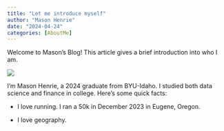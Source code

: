 ```yaml
---
title: "Let me introduce myself"
author: "Mason Henrie"
date: "2024-04-24"
categories: [AboutMe]
---
```


Welcome to Mason's Blog! This article gives a brief introduction into who I am.

![](thumbnail.jpg)

I'm Mason Henrie, a 2024 graduate from BYU-Idaho. I studied both data science and finance in college. Here's some quick facts:

- I love running. I ran a 50k in December 2023 in Eugene, Oregon.

- I love geography.